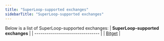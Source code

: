 ```yaml
---
title: "SuperLoop-supported exchanges"
sidebarTitle: "SuperLoop-supported exchanges"
---
```


Below is a list of SuperLoop-supported exchanges:
| **SuperLoop-supported exchanges** |
| --------------------------------- |
| [Bitget](https://www.bitget.com/)                            |
